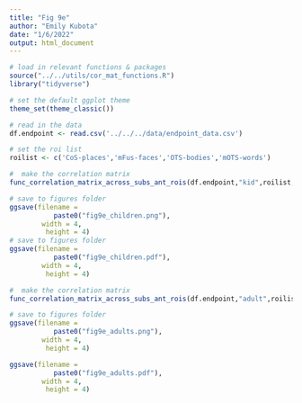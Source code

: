 ```yaml
---
title: "Fig 9e"
author: "Emily Kubota"
date: "1/6/2022"
output: html_document
---
```


```r
# load in relevant functions & packages 
source("../../utils/cor_mat_functions.R")
library("tidyverse")

# set the default ggplot theme 
theme_set(theme_classic())
```

```r
# read in the data 
df.endpoint <- read.csv('../../../data/endpoint_data.csv')

```

```r
# set the roi list 
roilist <- c('CoS-places','mFus-faces','OTS-bodies','mOTS-words')

#  make the correlation matrix 
func_correlation_matrix_across_subs_ant_rois(df.endpoint,"kid",roilist,'lh',sc,1) 

# save to figures folder
ggsave(filename = 
           paste0("fig9e_children.png"),
        width = 4,
         height = 4)
# save to figures folder
ggsave(filename = 
           paste0("fig9e_children.pdf"),
        width = 4,
         height = 4)

#  make the correlation matrix 
func_correlation_matrix_across_subs_ant_rois(df.endpoint,"adult",roilist,'lh',sc,1) 

# save to figures folder
ggsave(filename = 
           paste0("fig9e_adults.png"),
        width = 4,
         height = 4)

ggsave(filename = 
           paste0("fig9e_adults.pdf"),
        width = 4,
         height = 4)


```

